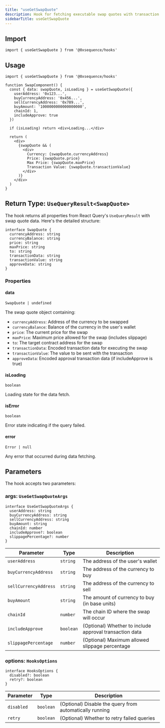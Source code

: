 ```yaml
---
title: "useGetSwapQuote"
description: Hook for fetching executable swap quotes with transaction data
sidebarTitle: useGetSwapQuote
---
```


## Import

```tsx
import { useGetSwapQuote } from '@0xsequence/hooks'
```

## Usage

```tsx
import { useGetSwapQuote } from '@0xsequence/hooks'

function SwapComponent() {
  const { data: swapQuote, isLoading } = useGetSwapQuote({
    userAddress: '0x123...',
    buyCurrencyAddress: '0x456...',
    sellCurrencyAddress: '0x789...',
    buyAmount: '1000000000000000000', 
    chainId: 1,
    includeApprove: true
  })

  if (isLoading) return <div>Loading...</div>

  return (
    <div>
      {swapQuote && (
        <div>
          Currency: {swapQuote.currencyAddress}
          Price: {swapQuote.price}
          Max Price: {swapQuote.maxPrice}
          Transaction Value: {swapQuote.transactionValue}
        </div>
      )}
    </div>
  )
}
```

## Return Type: `UseQueryResult<SwapQuote>`

The hook returns all properties from React Query's `UseQueryResult` with swap quote data. Here's the detailed structure:

```tsx
interface SwapQuote {
  currencyAddress: string
  currencyBalance: string
  price: string
  maxPrice: string
  to: string
  transactionData: string
  transactionValue: string
  approveData: string
}
```

### Properties

#### data

`SwapQuote | undefined`

The swap quote object containing:

- `currencyAddress`: Address of the currency to be swapped
- `currencyBalance`: Balance of the currency in the user's wallet
- `price`: The current price for the swap
- `maxPrice`: Maximum price allowed for the swap (includes slippage)
- `to`: The target contract address for the swap
- `transactionData`: Encoded transaction data for executing the swap
- `transactionValue`: The value to be sent with the transaction
- `approveData`: Encoded approval transaction data (if includeApprove is true)

#### isLoading

`boolean`

Loading state for the data fetch.

#### isError

`boolean`

Error state indicating if the query failed.

#### error

`Error | null`

Any error that occurred during data fetching.

## Parameters

The hook accepts two parameters:

### args: `UseGetSwapQuoteArgs`

```tsx
interface UseGetSwapQuoteArgs {
  userAddress: string
  buyCurrencyAddress: string
  sellCurrencyAddress: string
  buyAmount: string
  chainId: number
  includeApprove?: boolean
  slippagePercentage?: number
}
```

| Parameter | Type | Description |
| --------- | ---- | ----------- |
| `userAddress` | `string` | The address of the user's wallet |
| `buyCurrencyAddress` | `string` | The address of the currency to buy |
| `sellCurrencyAddress` | `string` | The address of the currency to sell |
| `buyAmount` | `string` | The amount of currency to buy (in base units) |
| `chainId` | `number` | The chain ID where the swap will occur |
| `includeApprove` | `boolean` | (Optional) Whether to include approval transaction data |
| `slippagePercentage` | `number` | (Optional) Maximum allowed slippage percentage |

### options: `HooksOptions`

```tsx
interface HooksOptions {
  disabled?: boolean
  retry?: boolean
}
```

| Parameter | Type | Description |
| --------- | ---- | ----------- |
| `disabled` | `boolean` | (Optional) Disable the query from automatically running |
| `retry` | `boolean` | (Optional) Whether to retry failed queries |